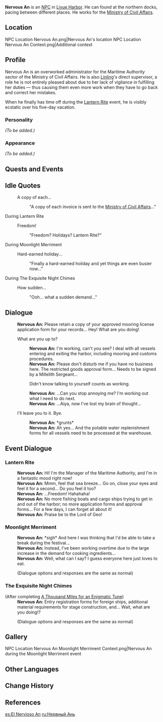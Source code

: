 {{Meta
<!-- REMOVE THIS TEMPLATE AFTER ADDING MISSING INFO -->
|missing_NPC_profile  = yes
}}
{{Character Infobox
|image            = NPC Nervous An.png
|region           = Liyue
|affiliation      = Ministry of Civil Affairs
|title            = Administrator, Maritime Authority
|type             = NPC
|voiceEN          = [https://www.brandonwincklervoice.com/ Brandon Winckler]<ref>Brandon Winckler: [https://6cfcd0e2-8353-403a-a663-fca4b6e4b32d.filesusr.com/ugd/96d6e0_510f87f1c193464181e62bec82f3e7c2.pdf EN VA's Resume]</ref>
}}
'''Nervous An''' is an [[NPC]] in [[Liyue Harbor]]. He can found at the northern docks, pacing between different places. He works for the [[Ministry of Civil Affairs]].

==Location==
<gallery>
NPC Location Nervous An.png|Nervous An's location
NPC Location Nervous An Context.png|Additional context
</gallery>

==Profile==
<!-- detailed story/lore information goes here -->
Nervous An is an overworked administrator for the Maritime Authority sector of the Ministry of Civil Affairs. He is also [[Linling]]'s direct supervisor, a role he is not entirely pleased about due to her lack of vigilance in fulfilling her duties &mdash; thus causing them even more work when they have to go back and correct her mistakes.

When he finally has time off during the [[Lantern Rite]] event, he is visibly ecstatic over his five-day vacation.

===Personality===
''(To be added.)''

===Appearance===
''(To be added.)''

==Quests and Events==
{{Quests and Events}}

==Idle Quotes==
{{Dialogue start}}
: {{DIcon|Idle}} A copy of each...
:: {{A|VO Nervous An 01.ogg}} "A copy of each invoice is sent to the [[Ministry of Civil Affairs]]..."
{{Dialogue end}}

;During Lantern Rite
{{Dialogue start}}
: {{DIcon|Idle}} Freedom!
:: {{A|VO Nervous An Lantern Rite 01.ogg}} "Freedom? Holidays? Lantern Rite?"
{{Dialogue end}}

;During Moonlight Merriment
{{Dialogue start}}
: {{DIcon|Idle}} Hard-earned holiday...
:: {{A|VO Nervous An Moonlight Merriment 01.ogg}} "Finally a hard-earned holiday and yet things are even busier now..."
{{Dialogue end}}

;During The Exquisite Night Chimes
{{Dialogue start}}
: {{DIcon|Idle}} How sudden...
:: {{A|VO Nervous An Lantern Rite 02.ogg}} "Ooh... what a sudden demand..."
{{Dialogue end}}

==Dialogue==
{{Dialogue start}}
:'''Nervous An:''' Please retain a copy of your approved mooring license application form for your records... Hey! What are you doing!
:{{DIcon}} What are you up to?
::'''Nervous An:''' I'm working, can't you see? I deal with all vessels entering and exiting the harbor, including mooring and customs procedures.
::'''Nervous An:''' Please don't disturb me if you have no business here. The restricted goods approval form... Needs to be signed by a Millelith Sergeant...
::{{DIcon}} Didn't know talking to yourself counts as working.
::'''Nervous An:''' ...Can you stop annoying me? I'm working out what I need to do next.
::'''Nervous An:''' ...Aiya, now I've lost my brain of thought...
:{{DIcon}} I'll leave you to it. Bye.
::'''Nervous An:''' *grunts*
::'''Nervous An:''' Ah yes... And the potable water replenishment forms for all vessels need to be processed at the warehouse.
{{Dialogue end}}

==Event Dialogue==
===Lantern Rite===
{{Dialogue start}}
:'''Nervous An:''' Hi! I'm the Manager of the Maritime Authority, and I'm in a fantastic mood right now!
:'''Nervous An:''' Mmm, feel that sea breeze... Go on, close your eyes and feel it for a second... Do you feel it too?
:'''Nervous An:''' ...Freedom! Hahahaha!
:'''Nervous An:''' No more fishing boats and cargo ships trying to get in and out of the harbor; no more application forms and approval forms... For a few days, I can forget all about it!
:'''Nervous An:''' Praise be to the Lord of Geo!
{{Dialogue end}}
===Moonlight Merriment===
{{Dialogue start}}
:'''Nervous An:''' *sigh* And here I was thinking that I'd be able to take a break during the festival...
:'''Nervous An:''' Instead, I've been working overtime due to the large increase in the demand for cooking ingredients...
:'''Nervous An:''' Well, what can I say? I guess everyone here just loves to eat.
:;(Dialogue options and responses are the same as normal)
{{Dialogue end}}

===The Exquisite Night Chimes===
{{Dialogue start}}
;(After completing [[A Thousand Miles for an Enigmatic Tune]])
:'''Nervous An:''' Entry registration forms for foreign ships, additional material requirements for stage construction, and... Wait, what are you doing!?
:;(Dialogue options and responses are the same as normal)
{{Dialogue end}}

==Gallery==
<gallery>
NPC Location Nervous An Moonlight Merriment Context.png|Nervous An during the Moonlight Merriment event
</gallery>

==Other Languages==
{{Other Languages
|default_hidden = 1
|en      = Nervous An
|zhs     = 小安
|zhs_rm  = Xiǎo Ān
|zht     = 小安
|zht_rm  = Xiǎo Ān
|ja      = 安
|ja_rm   = Yasu
|ko      = 소안
|ko_rm   = So'an
|es      = El Nervioso An
|fr      = An le nerveux
|ru      = Нервный Ань
|th      = An ผู้แสนประหม่า
|th_rm   = An Phu Saen Prama
|vi      = Tiểu An
|de      = Nervöser An
|id      = Nervous An
|pt      = An Nervoso
|tr      = Asabi Ann
|it      = An il Nervoso
}}

==Change History==
{{Change History|1.0}}

==References==
{{Reflist}}

[[es:El Nervioso An]]
[[ru:Нервный Ань]]